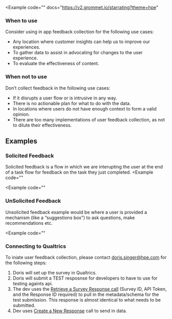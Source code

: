 
<Example
  code=""
  docs="https://v2.grommet.io/starrating?theme=hpe"
>
  <SimpleFeedbackExample />
</Example>

### When to use
Consider using in app feedback collection for the following use cases:
- Any location where customer insights can help us to improve our experiences.
- To gather data to assist in advocating for changes to the user experience.
- To evaluate the effectiveness of content.

### When not to use
Don’t collect feedback in the following use cases:
- If it disrupts a user flow or is intrusive in any way.
- There is no actionable plan for what to do with the data.
- In locations where users do not have enough context to form a valid opinion. 
- There are too many implementations of user feedback collection, as not to dilute their effectiveness.

## Examples


### Solicited Feedback
Solicited feedback is a flow in which we are interupting the user at the end of a task flow for feedback on the task they just completed. 
<Example
  code=""
>
  <PowerOnExample />
</Example>

<Example
  code=""
>
  <SubscriptionOrderExample />
</Example>


### UnSolicited Feedback
Unsolicited feedback example would be where a user is provided a mechanism (like a “suggestions box”) to ask questions, make recommendations etc.

<Example
  code=""
>
  <UnSolicitedFeedbackExample />
</Example>

### Connecting to Qualtrics
To iniate user feedback collection, please contact doris.singer@hpe.com for the following steps:

1. Doris will set up the survey in Qualtrics.
2. Doris will submit a TEST resposnse for developers to have to use for testing againts api.
3. The dev uses the [Retrieve a Survey Response call](https://api.qualtrics.com/1179a68b7183c-retrieve-a-survey-response) (Survey ID, API Token, and the Response ID required) to pull in the metadata/schema for the test submission. This response is almost identical to what needs to be submitted.
4. Dev uses [Create a New Response](https://api.qualtrics.com/f1cad92018d2b-create-a-new-response) call to send in data.